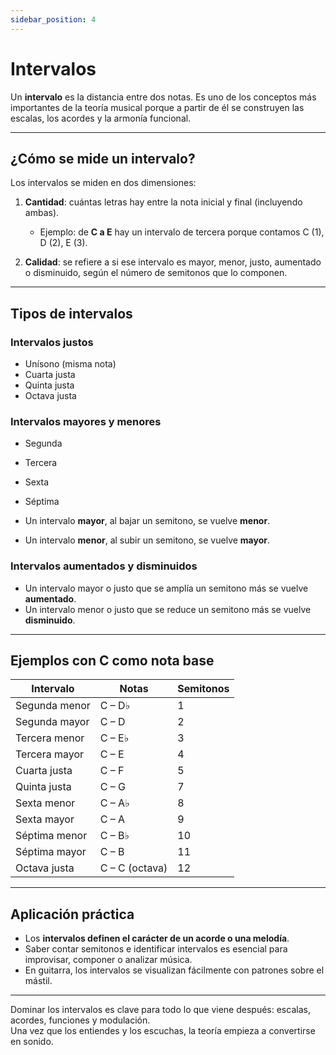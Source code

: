 ```yaml
---
sidebar_position: 4
---
```


# Intervalos

Un **intervalo** es la distancia entre dos notas. Es uno de los conceptos más importantes de la teoría musical porque a partir de él se construyen las escalas, los acordes y la armonía funcional.

---

## ¿Cómo se mide un intervalo?

Los intervalos se miden en dos dimensiones:

1. **Cantidad**: cuántas letras hay entre la nota inicial y final (incluyendo ambas).

   - Ejemplo: de **C a E** hay un intervalo de tercera porque contamos C (1), D (2), E (3).

2. **Calidad**: se refiere a si ese intervalo es mayor, menor, justo, aumentado o disminuido, según el número de semitonos que lo componen.

---

## Tipos de intervalos

### Intervalos justos

- Unísono (misma nota)
- Cuarta justa
- Quinta justa
- Octava justa

### Intervalos mayores y menores

- Segunda
- Tercera
- Sexta
- Séptima

- Un intervalo **mayor**, al bajar un semitono, se vuelve **menor**.
- Un intervalo **menor**, al subir un semitono, se vuelve **mayor**.

### Intervalos aumentados y disminuidos

- Un intervalo mayor o justo que se amplía un semitono más se vuelve **aumentado**.
- Un intervalo menor o justo que se reduce un semitono más se vuelve **disminuido**.

---

## Ejemplos con C como nota base

| Intervalo     | Notas          | Semitonos |
| ------------- | -------------- | --------- |
| Segunda menor | C – D♭         | 1         |
| Segunda mayor | C – D          | 2         |
| Tercera menor | C – E♭         | 3         |
| Tercera mayor | C – E          | 4         |
| Cuarta justa  | C – F          | 5         |
| Quinta justa  | C – G          | 7         |
| Sexta menor   | C – A♭         | 8         |
| Sexta mayor   | C – A          | 9         |
| Séptima menor | C – B♭         | 10        |
| Séptima mayor | C – B          | 11        |
| Octava justa  | C – C (octava) | 12        |

---

## Aplicación práctica

- Los **intervalos definen el carácter de un acorde o una melodía**.
- Saber contar semitonos e identificar intervalos es esencial para improvisar, componer o analizar música.
- En guitarra, los intervalos se visualizan fácilmente con patrones sobre el mástil.

---

Dominar los intervalos es clave para todo lo que viene después: escalas, acordes, funciones y modulación.  
Una vez que los entiendes y los escuchas, la teoría empieza a convertirse en sonido.
